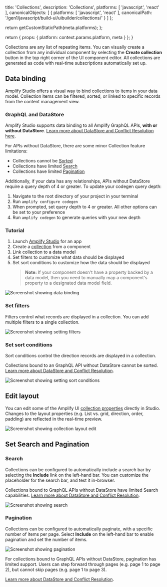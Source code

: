                   
  title: 'Collections',
  description: 'Collections',
  platforms: [
    'javascript',
    'react'
  ],
  canonicalObjects: [
    {
      platforms: [
        'javascript',
        'react'
      ],
      canonicalPath: '/gen1/javascript/build-ui/uibuilder/collections/'
    }
  ]
};

  return getCustomStaticPath(meta.platforms);
};

  return {
    props: {
      platform: context.params.platform,
      meta
    }
  };
}
          

Collections are any list of repeating items. You can visually create a collection from any individual component by selecting the **Create collection** button in the top right corner of the UI component editor. All collections are generated as code with real-time subscriptions automatically set up.

## Data binding

Amplify Studio offers a visual way to bind collections to items in your data model. Collection items can be filtered, sorted, or linked to specific records from the content management view.

### GraphQL and DataStore

Amplify Studio supports data binding to all Amplify GraphQL APIs, **with or without DataStore**. [Learn more about DataStore and Conflict Resolution here](/[platform]/tools/console/data/data-model/#datastore-and-graphql). 

For APIs without DataStore, there are some minor Collection feature limitations: 
- Collections cannot be [Sorted](#set-sort-conditions)
- Collections have limited [Search](#set-search-and-pagination)
- Collections have limited [Pagination](#set-search-and-pagination)

Additionally, if your data has any relationships, APIs without DataStore require a query depth of 4 or greater. To update your codegen query depth:
1. Navigate to the root directory of your project in your terminal
1. Run `amplify configure codegen`
1. When prompted, set query depth to 4 or greater. All other options can be set to your preference
1. Run `amplify codegen` to generate queries with your new depth

### Tutorial

1. Launch [Amplify Studio](/[platform]/tools/console/adminui/start/#logging-in-and-creating-an-app) for an app
2. Create a [collection](/[platform]/tools/console/tutorial/collections/) from a component
3. Link collection to a data model
4. Set filters to customize what data should be displayed
5. Set sort conditions to customize how the data should be displayed
   > **Note:** If your component doesn't have a property backed by a data model, then you need to manually map a component's property to a designated data model field.

![Screenshot showing data binding](/images/console/ui-collections-databind.png)

### Set filters

Filters control what records are displayed in a collection. You can add multiple filters to a single collection.

![Screenshot showing setting filters](/images/console/ui-collections-set-filters.png)

### Set sort conditions

Sort conditions control the direction records are displayed in a collection.

<Callout warning>

Collections bound to an GraphQL API without DataStore cannot be sorted. [Learn more about DataStore and Conflict Resolution](/[platform]/tools/console/data/data-model/#datastore-and-graphql).

</Callout>

![Screenshot showing setting sort conditions](/images/console/ui-collections-set-sort-conditions.png)

## Edit layout

You can edit some of the Amplify UI [collection properties](https://ui.docs.amplify.aws/react/components/collection) directly in Studio. Changes to the layout properties (e.g. List vs. grid, direction, order, padding) are reflected in the real-time preview.

![Screenshot showing collection layout edit](/images/console/ui-collections-layout.png)

## Set Search and Pagination

### Search

Collections can be configured to automatically include a search bar by selecting the **Include** link on the left-hand bar. You can customize the placeholder for the search bar, and test it in-browser.

<Callout warning>

Collections bound to GraphQL APIs without DataStore have limited Search capabilities. [Learn more about DataStore and Conflict Resolution](/[platform]/tools/console/data/data-model/#datastore-and-graphql).

</Callout>


![Screenshot showing search](/images/console/ui-collections-search.png)

### Pagination

Collections can be configured to automatically paginate, with a specific number of items per page. Select **Include** on the left-hand bar to enable pagination and set the number of items. 

![Screenshot showing pagination](/images/console/ui-collections-pagination.png)

For collections bound to GraphQL APIs without DataStore, pagination has limited support. Users can step forward through pages (e.g. page 1 to page 2), but cannot skip pages (e.g. page 1 to page 3). 

[Learn more about DataStore and Conflict Resolution](/[platform]/tools/console/data/data-model/#datastore-and-graphql).
